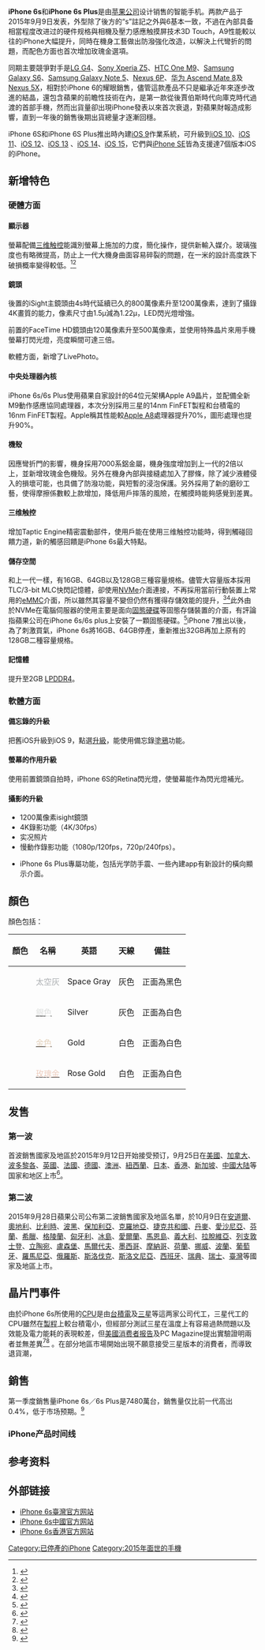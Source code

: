 {{noteTA
|G1=AP
|G2=IT
|2= zh-cn:移动设备;zh-tw:行動裝置;
|3=zh-hans:英寸; zh-tw:英吋; zh-hk:英吋;
|4=zh-tw:盎司;zh-hk:安士;zh-cn:盎司;
|5=zh-cn:內核;zh-tw:核心
|6=zh-cn:存儲;zh-tw:儲存
}}
{{lowercase}}
{{Infobox mobile phone
| name = iPhone 6s / iPhone 6s Plus
| codename =
| logo = iPhone 6s Logo.svg|160px
| image =File:IPhone 6s vector.svg
| alt =
| caption = iPhone 6s玫瑰金
| brand = [[苹果公司|Apple Inc.]]
| slogan = {{TW}}：唯一的不同，就是一切都不同。<br/> {{CHNML}}：唯一的不同，是处处都不同。<br/>{{flag|HK}}：唯一不同，就是一切都不同。<br/>{{flag|HK}}：The only thing that's changed is everything.<br/>{{flag|US}}：The only thing that's changed is everything.<br/>
| serieslabel = [[苹果公司历史|代]]
| series = 第九代
| networks = [[GSM|GSM]]、[[CDMA|CDMA]]、[[3G|3G]]、[[EVDO|EVDO]]、[[HSPA+|HSPA+]]、[[LTE|LTE]]、[[LTE_Advanced|LTE Advanced]]
| released = 首發地區：2015年9月25日
| predecessor = [[iPhone_6|iPhone 6/iPhone 6 Plus]]
| related = [[iPhone_SE|iPhone SE]]
| successor = [[iPhone_7|iPhone 7]]
| type = [[智能手机|智能手机]]（iPhone 6s）<br>[[平板手机|平板手机]]（iPhone 6s Plus）
| form = [[手机规格|智能手机]]
| size = '''6s:''' {{convert|138.3|mm|in}} '''H'''<br />{{convert|67.1|mm|in}} '''W'''<br />{{convert|7.1|mm|in}} '''D'''<br>'''6s Plus:''' {{convert|158.2|mm|in}} '''H'''<br />{{convert|77.9|mm|in}} '''W'''<br />{{convert|7.3|mm|in}} '''D'''
| weight = '''6s:''' {{convert|143|g|oz}}<br>'''6s Plus:''' {{convert|192|g|oz}}
| os = '''Original:''' [[iOS_9|iOS 9.0]]可升級至[[iOS_15|iOS 15]]

| soc = [[Apple_A9|Apple A9]]
| cpu = 1.85 GHz dual-core 64-bit [[ARMv8-A|ARMv8-A]]<ref>{{cite web |url=http://www.idownloadblog.com/2015/09/21/phone-6s-customer-receives-early-benchmarks/ |title=iPhone 6s customer receives her device early, benchmarks show a marked increase in power |publisher=iDownloadBlog |date=September 21, 2015 |accessdate=September 25, 2015 |archive-date=2015-09-24 |archive-url=https://web.archive.org/web/20150924170226/http://www.idownloadblog.com/2015/09/21/phone-6s-customer-receives-early-benchmarks/ |dead-url=no }}</ref><ref name="A9CPU">{{cite web |url=http://www.anandtech.com/show/9686/the-apple-iphone-6s-and-iphone-6s-plus-review/4 |title=A9’s CPU: Twister - The Apple iPhone 6s and iPhone 6s Plus Review |publisher=AnandTech |date=November 2, 2015 |accessdate=November 4, 2015 |archive-date=2016-01-18 |archive-url=https://web.archive.org/web/20160118111648/http://www.anandtech.com/show/9686/the-apple-iphone-6s-and-iphone-6s-plus-review/4 |dead-url=no }}</ref> ''"Twister"''
| memory = 2 GB LPDDR4<ref>{{cite web|title=2 GB 16GB, 64GB, 128GBMemory|url=http://www.iphoneincanada.ca/news/iphone-6s-2gb-ram/|website=iPhoneinCanada|accessdate=2015-09-10|archive-date=2015-09-10|archive-url=https://web.archive.org/web/20150910112806/http://www.iphoneincanada.ca/news/iphone-6s-2gb-ram/|dead-url=no}}</ref>
| storage = 16, 32, 64或128 [[GB|GB]]
| battery = '''6s:''' 1715[[毫安|mAh]] [[锂离子聚合物电池|Li-Po]]<ref name="6s Battery">{{cite web |url=http://www.macrumors.com/2015/09/09/iphone-6s-1715mah-battery/ |title=Apple's 3D Touch Video Confirms 1715 mAh iPhone 6s Battery |first=Husain |last=Sumram |publisher=MacRumors |date=2015-09-09 |accessdate=2015-09-11 |archive-date=2017-07-30 |archive-url=https://web.archive.org/web/20170730151142/https://www.macrumors.com/2015/09/09/iphone-6s-1715mah-battery/ |dead-url=no }}</ref><br>'''6s Plus:''' 2750[[毫安|mAh]] [[锂离子聚合物电池|Li-Po]]
| display = '''6s:''' {{convert|4.7|in|mm}} [[Retina显示屏|Retina HD]]、[[LED背光液晶显示电视|LED-backlit]] [[横向电场效应显示技术|IPS LCD]]、分辨率750 x 1334（326 [[每英寸像素|ppi]]）<br>配备离子强化玻璃<br>[[3D_Touch|3D Touch]]<br>'''6s Plus:''' {{convert|5.5|in|mm}} [[Retina显示屏|Retina HD]]、[[LED背光液晶显示电视|LED-backlit]] [[横向电场效应显示技术|IPS LCD]]、分辨率1920x1080（401[[每英寸像素|ppi]]）<br>配备离子强化玻璃<br>[[3D_Touch|3D Touch]]
| rear_camera = 1200萬[[像素|像素]]iSight攝錄鏡頭、[[闪光灯|True Tone Flash]]、[[自动对焦|自动对焦]]、[[红外截止滤波片|红外截止滤波片]]、[[连拍|连拍模式]]、[[4K分辨率|4K]]高清录像（每秒30[[帧率|fps]]）、[[慢动作|慢动作视频]]（[[1080p|1080p]] 120 fps或[[720p|720p]] 240 fps）、[[缩时摄影|缩时摄影]]、[[全景图|全景图]]、{{le|脸部识别系统|Facial recognition system|脸部识别}} <br>'''iPhone 6s Plus：'''<br>（已包括上述功能）<br>[[影像穩定器|OIS光學防手震]]（iPhone 6S Plus僅有）
| front_camera = 500万像素、曝光控制、[[人脸侦测|人脸侦测]]、自动[[高动态范围成像|HDR]]、Retina闪光灯
| sound = 3.5 mm [[TRS端子|立体声音频插孔]]
| connectivity = {{Collapsible list|title='''全型号：'''
|1=[[UMTS|UMTS]]/[[HSPA+|HSPA+]]/[[DC-HSDPA|DC-HSDPA]]（850, 900, 1700/2100, 1900, 2100 MHz）、[[CDMA|CDMA]][[EV-DO|EV-DO]] Rev. A（800, 1700/2100, 1900, 2100 MHz）, GSM/EDGE（850, 900, 1800, 1900 MHz）、TD-LTE（頻段 38，39，40，41）、TD-SCDMA 1900(F), 2000(A)、[[Wi-Fi|Wi-Fi]]（[[802.11|802.11]][[IEEE_802.11ac|ac]]，具有[[MIMO|MIMO]]技术），[[蓝牙#Bluetooth_v4.2|Bluetooth 4.2]]、[[近场通讯|NFC]]、[[GPS|GPS]]、[[GLONASS|GLONASS]]、[[伽利略定位系統|Galileo]] 與 [[準天頂衛星系統|QZSS]] 定位系統}}
{{Collapsible list|title='''A1633 & A1634:'''
|1=[[LTE|LTE]] (頻段 1 to 5, 7, 8, 12，13, 17 to 20, 25 to 30)}}<ref name="Apple Bands 6s">{{Cite web|url=https://support.apple.com/kb/SP726?locale=zh_CN&viewlocale=zh_TW|title=iPhone 6s - 技術規格|accessdate=2018-11-30|work=support.apple.com|language=zh-TW|archive-date=2018-12-01|archive-url=https://web.archive.org/web/20181201051212/https://support.apple.com/kb/SP726?locale=zh_CN&viewlocale=zh_TW|dead-url=no}}</ref><ref name="Apple Bands 6sp">{{Cite web|url=https://support.apple.com/kb/SP727?locale=zh_CN&viewlocale=zh_TW|title=iPhone 6s Plus - 技術規格|accessdate=2018-11-30|work=support.apple.com|language=zh-TW|archive-date=2018-12-01|archive-url=https://web.archive.org/web/20181201005125/https://support.apple.com/kb/SP727?locale=zh_CN&viewlocale=zh_TW|dead-url=no}}</ref>
{{Collapsible list|title='''A1688 & A1687'''
|1=[[LTE|LTE]]（頻段 1 to 5, 7, 8, 12，13, 17 to 20, 25 to 29）}}<ref name="Apple Bands 6s" /><ref name="Apple Bands 6sp" />
| hac = M3, T4
| website = {{URL|http://www.apple.com/iphone-6s}}}}
{{Iphone系列}}
'''iPhone 6s'''和'''iPhone 6s Plus'''是由[[苹果公司|苹果公司]]设计销售的智能手机。两款产品于2015年9月9日发表，外型除了後方的“s”註記之外與6基本一致，不過在內部具备相當程度改进过的硬件规格與相機及壓力感應触摸屏技术3D Touch，A9性能較以往的iPhone大幅提升，同時在機身工藝做出防潑強化改造，以解決上代彎折的問題，而配色方面也首次增加玫瑰金選項。

同期主要競爭對手是[[LG_G4|LG G4]]、[[Sony_Xperia_Z5|Sony Xperia Z5]]、[[HTC_One_M9|HTC One M9]]、[[Samsung_Galaxy_S6|Samsung Galaxy S6]]、[[Samsung_Galaxy_Note_5|Samsung Galaxy Note 5]]、[[Nexus_6P|Nexus 6P]]、[[华为Mate_8|华为 Ascend Mate 8]]及[[Nexus_5X|Nexus 5X]]，相對於iPhone 6的耀眼銷售，儘管這款產品不只是繼承近年來逐步改進的結晶，還包含蘋果的前瞻性技術在內，是第一款從後賈伯斯時代向庫克時代過渡的首部手機，然而出貨量卻出現iPhone發表以來首次衰退，對蘋果財報造成影響，直到一年後的銷售後期出貨總量才逐漸回穩。

iPhone 6S和iPhone 6S Plus推出時內建[[iOS_9|iOS 9]]作業系統，可升級到[[iOS_10|iOS 10]]、[[iOS_11|iOS 11]]、[[iOS_12|iOS 12]]、[[iOS_13|iOS 13]] 、[[iOS_14|iOS 14]]、[[iOS_15|iOS 15]]，它們與[[iPhone_SE|iPhone SE]]皆為支援達7個版本iOS的iPhone。

==新增特色==
=== 硬體方面 ===
====顯示器====
螢幕配備[[三维触控|三维触控]]能識別螢幕上施加的力度，簡化操作，提供新輸入媒介。玻璃強度也有略微提高，防止上一代大機身曲面容易碎裂的問題，在一米的設計高度跌下破損概率變得較低。<ref>{{Cite web |url=https://news.ltn.com.tw/news/world/breakingnews/1110379 |title=樂極生悲！ 拿iPhone 6興奮開箱 手機卻重摔落地 |access-date=2021-10-05 |archive-date=2022-05-07 |archive-url=https://web.archive.org/web/20220507041437/https://news.ltn.com.tw/news/world/breakingnews/1110379 }}</ref><ref>{{Cite web |url=https://www.shoppingdesign.com.tw/post/view/6036 |title=蘋果歷代 iPhone 外型演變全解析！直角與圓弧，從 iPhone 12 回看蘋果的設計之變 |access-date=2021-10-05 |archive-date=2021-10-05 |archive-url=https://web.archive.org/web/20211005081819/https://www.shoppingdesign.com.tw/post/view/6036 }}</ref>

====鏡頭====
後置的iSight主鏡頭由4s時代延續已久的800萬像素升至1200萬像素，達到了攝錄4K畫質的能力，像素尺寸由1.5µ減為1.22µ，LED閃光燈增強。

前置的FaceTime HD鏡頭由120萬像素升至500萬像素，並使用特殊晶片來用手機螢幕打閃光燈，亮度瞬間可達三倍。

軟體方面，新增了LivePhoto。

====中央处理器內核====
{{main|Apple A9}}
iPhone 6s/6s Plus使用蘋果自家設計的64位元架構Apple A9晶片，並配備全新M9動作感應協同處理器，本次分別採用三星的14nm FinFET製程和台積電的16nm FinFET製程。Apple稱其性能較[[Apple_A8|Apple A8]]處理器提升70%，圖形處理也提升90%。

====機殼====
因應彎折門的影響，機身採用7000系鋁金屬，機身強度增加到上一代的2倍以上，並新增玫瑰金色機殼。另外在機身內部與接縫處加入了膠條，除了減少液體侵入的損壞可能，也具備了防潑功能，與短暫的浸泡保護。另外採用了新的磨砂工藝，使得摩擦係數較上款增加，降低用戶摔落的風險，在觸摸時能夠感覺到差異。

====三维触控====
增加Taptic Engine精密震動部件，使用戶能在使用三维触控功能時，得到觸碰回饋力道，新的觸感回饋是iPhone 6s最大特點。

==== 儲存空間 ====

和上一代一樣，有16GB、64GB以及128GB三種容量規格。儘管大容量版本採用TLC/3-bit MLC快閃記憶體，卻使用[[NVMe|NVMe]]介面連接，不再採用當前行動裝置上常用的[[eMMC|eMMC]]介面，所以雖然其容量不變但仍然有獲得存儲效能的提升，<ref>{{cite web|title=并非eMMC/UFS，苹果iPhone6s内部闪存是NVMe|url=http://www.ithome.com/html/iphone/179524.htm|website=ithome.com|accessdate=2015-10-26|archive-date=2015-11-12|archive-url=https://web.archive.org/web/20151112015534/http://www.ithome.com/html/iphone/179524.htm|dead-url=no}}</ref><ref>{{cite web|title=eMMC跟UFS 2.0不夠看，iPhone 6s儲存開始導入NVMe|url=https://benchlife.info/apple-might-adopt-nvme-for-iphone-6s-09282015/|website=benchlife.info|accessdate=2015-10-26|archive-date=2015-11-18|archive-url=https://web.archive.org/web/20151118092407/https://benchlife.info/apple-might-adopt-nvme-for-iphone-6s-09282015/|dead-url=no}}</ref>此外由於NVMe在電腦伺服器的使用主要是面向[[固態硬碟|固態硬碟]]等固態存儲裝置的介面，有評論指蘋果公司在iPhone 6s/6s plus上安裝了一顆固態硬碟。<ref>{{cite web|title=iPhone 6S Uses NVMe Storage – Performance Determined By Capacity|url=http://www.thessdreview.com/daily-news/latest-buzz/iphone-6ss-nvme-controller-and-speed-dictated-by-device-capacity/|website=thessdreview.com|accessdate=2015-10-26|archive-date=2015-11-07|archive-url=https://web.archive.org/web/20151107065622/http://www.thessdreview.com/daily-news/latest-buzz/iphone-6ss-nvme-controller-and-speed-dictated-by-device-capacity|dead-url=no}}</ref>iPhone 7推出以後，為了刺激買氣，iPhone 6s將16GB、64GB停產，重新推出32GB再加上原有的128GB二種容量規格。

==== 記憶體 ====
提升至2GB [[LPDDR4|LPDDR4]]。

=== 軟體方面 ===
==== 備忘錄的升級 ====
把舊iOS升級到iOS 9，點選[[升級|升級]]，能使用備忘錄[[塗鴉|塗鴉]]功能。

==== 螢幕的作用升級 ====
使用前置鏡頭自拍時，iPhone 6S的Retina閃光燈，使螢幕能作為閃光燈補光。

==== 攝影的升級 ====                              
* 1200萬像素isight鏡頭
*4K錄影功能（4K/30fps）
*实况照片
*慢動作錄影功能（1080p/120fps，720p/240fps）。

*iPhone 6s Plus專屬功能，包括光学防手震、一些內建app有新設計的橫向顯示介面。

==顏色==
顏色包括：
{| class="wikitable + sortable"
|-
!顏色               !!名稱    !!英語       !!天線 !!備註        
|-
|bgcolor="ABAEB1"|  || <font color=ABAEB1>太空灰</font> ||Space Gray || 灰色 ||正面為黑色
|-
|bgcolor="DDDFDE"|  || [[銀色|<font color=DDDFDE>銀色</font>]] ||Silver     || 灰色 ||正面為白色
|-
|bgcolor="E3D0BA"|  || [[金色|<font color=E3D0BA>金色</font>]]    ||Gold       ||白色 ||正面為白色
|-
|bgcolor="EDCCBD"|  ||[[玫瑰金|<font color=EDCCBD>玫瑰金</font>]] ||Rose Gold  ||白色 ||正面為白色
|}

==发售==
=== 第一波 ===
首波銷售國家及地區於2015年9月12日开始接受预订，9月25日在[[美國|美國]]、[[加拿大|加拿大]]、[[波多黎各|波多黎各]]、[[英國|英國]]、[[法國|法國]]、[[德國|德國]]、[[澳洲|澳洲]]、[[紐西蘭|紐西蘭]]、[[日本|日本]]、[[香港|香港]]、[[新加坡|新加坡]]、[[中國大陆|中國大陆]]等国家和地区上市<ref>{{cite web|title=iPhone 6s/6s Plus发布：3D触控/玫瑰金，25日发售|url=http://it.sohu.com/20150910/n420775037.shtml|website=搜狐科技|accessdate=2015-09-11|date=2015-09-10|archive-url=https://web.archive.org/web/20150927043400/http://it.sohu.com/20150910/n420775037.shtml|archive-date=2015-09-27|dead-url=yes}}</ref>。

=== 第二波 ===
2015年9月28日蘋果公司公布第二波銷售國家及地區名單，於10月9日在[[安道爾|安道爾]]、[[奧地利|奧地利]]、[[比利時|比利時]]、[[波黑|波黑]]、[[保加利亞|保加利亞]]、[[克羅地亞|克羅地亞]]、[[捷克共和國|捷克共和國]]、[[丹麥|丹麥]]、[[愛沙尼亞|愛沙尼亞]]、[[芬蘭|芬蘭]]、[[希臘|希臘]]、[[格陵蘭|格陵蘭]]、[[匈牙利|匈牙利]]、[[冰島|冰島]]、[[愛爾蘭|愛爾蘭]]、[[馬恩島|馬恩島]]、[[義大利|義大利]]、[[拉脫維亞|拉脫維亞]]、[[列支敦士登|列支敦士登]]、[[立陶宛|立陶宛]]、[[盧森堡|盧森堡]]、[[馬爾代夫|馬爾代夫]]、[[墨西哥|墨西哥]]、[[摩納哥|摩納哥]]、[[荷蘭|荷蘭]]、[[挪威|挪威]]、[[波蘭|波蘭]]、[[葡萄牙|葡萄牙]]、[[羅馬尼亞|羅馬尼亞]]、[[俄羅斯|俄羅斯]]、[[斯洛伐克|斯洛伐克]]、[[斯洛文尼亞|斯洛文尼亞]]、[[西班牙|西班牙]]、[[瑞典|瑞典]]、[[瑞士|瑞士]]、[[臺灣|臺灣]]等國家及地區上市。

==晶片門事件==
由於iPhone 6s所使用的[[中央處理器|CPU]]是由[[台積電|台積電]]及[[三星集團|三星]]等這两家公司代工，三星代工的CPU雖然在[[製程|製程]]上較台積電小，但經部分測試三星在溫度上有容易過熱問題以及效能及電力能耗的表現較差，但[[美國|美國]][[消费者报告|消费者报告]]及PC Magazine提出實驗證明兩者並無差異<ref name=no_chipgate>{{cite web|last1=Cunningham|first1=Andrew|title=Consumer Reports: "No ‘Chipgate’ problems" with iPhone 6S battery life|url=https://arstechnica.com/apple/2015/10/consumer-reports-no-chipgate-problems-with-iphone-6s-battery-life/|website=Ars Technica|accessdate=2019-12-03|archive-date=2017-01-18|archive-url=https://web.archive.org/web/20170118212249/http://arstechnica.com/apple/2015/10/consumer-reports-no-chipgate-problems-with-iphone-6s-battery-life/|dead-url=no}}</ref><ref>{{cite web|url=https://www.pcmag.com/article2/0,2817,2492863,00.asp|title=iPhone 6s 'Chipgate' Stirs Battery Fears|publisher=PC Magazine|accessdate=2019-12-03|archive-date=2018-11-23|archive-url=https://web.archive.org/web/20181123194544/https://www.pcmag.com/article2/0,2817,2492863,00.asp|dead-url=no}}</ref> 。在部分地區市場開始出現不願意接受三星版本的消費者，而導致退貨潮，{{fact|而且在二手/轉售市場，兩個版本出現了顯著價差。}}

==銷售==
第一季度銷售量iPhone 6s／6s Plus是7480萬台，銷售量仅比前一代高出0.4%，低于市场预期。<ref>{{cite news|url=http://www.bbc.com/zhongwen/simp/world/2016/01/160126_apple_iphone_sale|title=苹果iPhone销售量出现上市以来最低增长|agency=BBC中文网|date=2016-01-26|accessdate=2016-08-15|archive-date=2016-09-20|archive-url=https://web.archive.org/web/20160920215359/http://www.bbc.com/zhongwen/simp/world/2016/01/160126_apple_iphone_sale|dead-url=no}}</ref>

=== iPhone产品时间线 ===
{{Timeline of iPhone models}}

==参考资料==
{{reflist|2}}

==外部链接==
*[https://www.apple.com/tw/iphone-6s/ iPhone 6s臺灣官方网站]{{Wayback|url=https://www.apple.com/tw/iphone-6s/ |date=20160402063936 }}{{zh-tw}}
*[https://www.apple.com/cn/iphone-6s/ iPhone 6s中國官方网站]{{Wayback|url=https://www.apple.com/cn/iphone-6s/ |date=20150911015449 }}{{zh-cn}}
*[https://www.apple.com/hk/iphone-6s/ iPhone 6s香港官方网站]{{Wayback|url=https://www.apple.com/hk/iphone-6s/ |date=20150911210424 }}{{zh-hk}}

{{S-start}}
{{Succession box
|title=[[iPhone_6s|iPhone 6s]] <br> [[iPhone_6s_Plus|iPhone 6s Plus]] <br> [[iPhone_SE|iPhone SE]]
|years=第九代
|before=[[iPhone_6|iPhone 6]] <br> [[iPhone_6_Plus|iPhone 6 Plus]]
|after=[[iPhone_7|iPhone 7]] <br> [[iPhone_7_Plus|iPhone 7 Plus]]
}}
{{S-end}}

{{IOS}}
{{Apple hardware since 1998}}

[[Category:已停產的iPhone|Category:已停產的iPhone]]
[[Category:2015年面世的手機|Category:2015年面世的手機]]